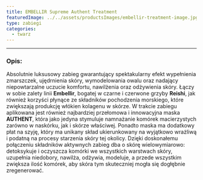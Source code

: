 ```yaml
---
title: EMBELLIR Supreme Authent Treatment
featuredImage: ../../assets/productsImages/embellir-treatment-image.jpg
type: zabiegi
categories:
  - twarz
---
```



<Embellir />

---

<h3>Opis:</h3>

Absolutnie luksusowy zabieg gwarantujący spektakularny efekt wypełnienia zmarszczek, ujędrnienia skóry, wymodelowania owalu oraz nadający niepowtarzalne uczucie komfortu, nawilżenia oraz odżywienia skóry. Łączy w sobie zalety linii **Embellir**, bogatej w czarne i czerwone grzyby **Reishi**, jak również korzyści płynące ze składników pochodzenia morskiego, które zwiększają produkcję włókien kolagenu w skórze.
W trakcie zabiegu aplikowana jest również najbardziej przełomowa i innowacyjna maska **AUTHENT**, która jako jedyna stymuluje namnażanie komórek macierzystych zarówno w naskórku, jak i skórze właściwej. Ponadto maska ma dodatkowy płat na szyję, który ma unikany skład ukierunkowany na wyjątkowo wrażliwą i podatną na procesy starzenia skóry tej okolicy.
Dzięki doskonałemu połączeniu składników aktywnych zabieg dba o skórę wielowymiarowo: detoksykuje i oczyszcza komórki we wszystkich warstwach skóry, uzupełnia niedobory, nawilża, odżywia, modeluje, a przede wszystkim zwiększa ilość komórek, aby skóra tym skuteczniej mogła się dogłębnie zregenerować.
